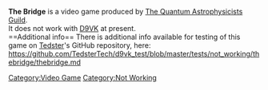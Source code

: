 <strong>The Bridge</strong> is a video game produced by [[The Quantum Astrophysicists Guild]].
<br />
It does not work with [[D9VK]] at present.
<br />
==Additional info==
There is additional info available for testing of this game on [[User:Tedster|Tedster]]'s GitHub repository, here:
<br />
https://github.com/TedsterTech/d9vk_test/blob/master/tests/not_working/thebridge/thebridge.md

[[Category:Video Game]]
[[Category:Not Working]]
